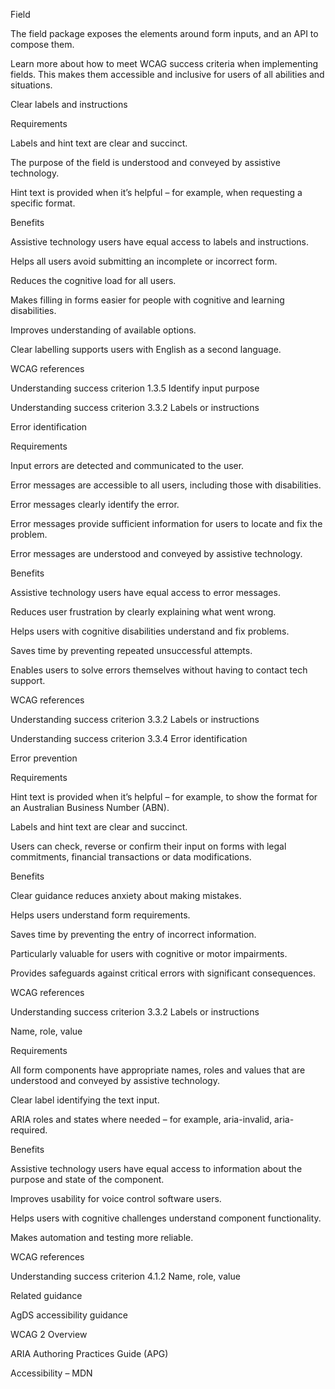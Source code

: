 Field 

The field package exposes the elements around form inputs, and an API to compose them. 

 

Learn more about how to meet WCAG success criteria when implementing fields. This makes them accessible and inclusive for users of all abilities and situations. 

 

Clear labels and instructions 

Requirements 

Labels and hint text are clear and succinct. 

The purpose of the field is understood and conveyed by assistive technology. 

Hint text is provided when it’s helpful – for example, when requesting a specific format. 

 

Benefits 

Assistive technology users have equal access to labels and instructions. 

Helps all users avoid submitting an incomplete or incorrect form. 

Reduces the cognitive load for all users. 

Makes filling in forms easier for people with cognitive and learning disabilities. 

Improves understanding of available options. 

Clear labelling supports users with English as a second language. 

 

WCAG references 

Understanding success criterion 1.3.5 Identify input purpose 

Understanding success criterion 3.3.2 Labels or instructions 

 

Error identification 

Requirements 

Input errors are detected and communicated to the user. 

Error messages are accessible to all users, including those with disabilities. 

Error messages clearly identify the error. 

Error messages provide sufficient information for users to locate and fix the problem. 

Error messages are understood and conveyed by assistive technology. 

 

Benefits 

Assistive technology users have equal access to error messages. 

Reduces user frustration by clearly explaining what went wrong. 

Helps users with cognitive disabilities understand and fix problems. 

Saves time by preventing repeated unsuccessful attempts. 

Enables users to solve errors themselves without having to contact tech support.  

 

WCAG references 

Understanding success criterion 3.3.2 Labels or instructions 

Understanding success criterion 3.3.4 Error identification 

 

Error prevention 

Requirements 

Hint text is provided when it’s helpful – for example, to show the format for an Australian Business Number (ABN). 

Labels and hint text are clear and succinct. 

Users can check, reverse or confirm their input on forms with legal commitments, financial transactions or data modifications. 

 

Benefits 

Clear guidance reduces anxiety about making mistakes. 

Helps users understand form requirements. 

Saves time by preventing the entry of incorrect information. 

Particularly valuable for users with cognitive or motor impairments. 

Provides safeguards against critical errors with significant consequences. 
 

WCAG references 

Understanding success criterion 3.3.2 Labels or instructions 

 

Name, role, value 

Requirements 

All form components have appropriate names, roles and values that are understood and conveyed by assistive technology. 

Clear label identifying the text input. 

ARIA roles and states where needed – for example, aria-invalid, aria-required. 

 

Benefits 

Assistive technology users have equal access to information about the purpose and state of the component. 

Improves usability for voice control software users. 

Helps users with cognitive challenges understand component functionality. 

Makes automation and testing more reliable. 

 

WCAG references 

Understanding success criterion 4.1.2 Name, role, value 

 

Related guidance 

AgDS accessibility guidance 

WCAG 2 Overview 

ARIA Authoring Practices Guide (APG) 

Accessibility – MDN 

 